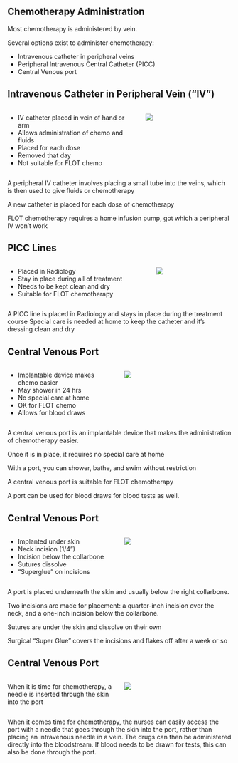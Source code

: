 ## Chemotherapy Administration

Most chemotherapy is administered by vein.

Several options exist to administer chemotherapy:

-   Intravenous catheter in peripheral veins
-   Peripheral Intravenous Central Catheter (PICC)
-   Central Venous port

## Intravenous Catheter in Peripheral Vein ("IV")

:::::: columns
::: {.column width="60%"}
-   IV catheter placed in vein of hand or arm
-   Allows administration of chemo and fluids
-   Placed for each dose
-   Removed that day
-   Not suitable for FLOT chemo
:::

:::: {.column width="40%"}
::: {.content-visible unless-format="docx"}
![](https://deidt7p41jzcy.cloudfront.net/peripheral-venous-catheter-427167-7_960_720-pixabay.jpg)
:::
::::
::::::

::: {.content-hidden unless-format="docx"}
A peripheral IV catheter involves placing a small tube into the veins, which is then used to give fluids or chemotherapy

A new catheter is placed for each dose of chemotherapy

FLOT chemotherapy requires a home infusion pump, got which a peripheral IV won't work
:::

## PICC Lines

:::::: columns
::: {.column width="65%"}
-   Placed in Radiology
-   Stay in place during all of treatment
-   Needs to be kept clean and dry
-   Suitable for FLOT chemotherapy
:::

:::: {.column width="35%"}
::: {.content-visible unless-format="docx"}
![](https://deidt7p41jzcy.cloudfront.net/comm_picc.jpeg)
:::
::::
::::::

::: {.content-hidden unless-format="docx"}
A PICC line is placed in Radiology and stays in place during the treatment course Special care is needed at home to keep the catheter and it's dressing clean and dry
:::

## Central Venous Port

:::::: columns
::: {.column width="50%"}
-   Implantable device makes chemo easier
-   May shower in 24 hrs
-   No special care at home
-   OK for FLOT chemo
-   Allows for blood draws
:::

:::: {.column width="50%"}
::: {.content-visible unless-format="docx"}
![](https://deidt7p41jzcy.cloudfront.net/cv_port.png)
:::
::::
::::::

::: {.content-hidden unless-format="docx"}
A central venous port is an implantable device that makes the administration of chemotherapy easier.

Once it is in place, it requires no special care at home

With a port, you can shower, bathe, and swim without restriction

A central venous port is suitable for FLOT chemotherapy

A port can be used for blood draws for blood tests as well.
:::

## Central Venous Port

:::::: columns
::: {.column width="50%"}
-   Implanted under skin
-   Neck incision (1/4")
-   Incision below the collarbone
-   Sutures dissolve
-   "Superglue" on incisions
:::

:::: {.column width="50%"}
::: {.content-visible unless-format="docx"}
![](https://deidt7p41jzcy.cloudfront.net/cv_port_1700.png)
:::
::::
::::::

::: {.content-hidden unless-format="docx"}
A port is placed underneath the skin and usually below the right collarbone.

Two incisions are made for placement: a quarter-inch incision over the neck, and a one-inch incision below the collarbone.

Sutures are under the skin and dissolve on their own

Surgical "Super Glue" covers the incisions and flakes off after a week or so
:::

## Central Venous Port

:::::: columns
::: {.column width="50%"}
When it is time for chemotherapy, a needle is inserted through the skin into the port
:::

:::: {.column width="50%"}
::: {.content-visible unless-format="docx"}
![](https://deidt7p41jzcy.cloudfront.net/cv_port_detail_1700.png)
:::
::::
::::::

::: {.content-hidden unless-format="docx"}
When it comes time for chemotherapy, the nurses can easily access the port with a needle that goes through the skin into the port, rather than placing an intravenous needle in a vein. The drugs can then be administered directly into the bloodstream. If blood needs to be drawn for tests, this can also be done through the port.
:::
